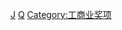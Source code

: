 {{Catnav|頁面分類|人类社会|競賽|獎項}}
{{Catnav|頁面分類|人类社会|獎勵|獎項}}
{{Catnav|頁面分類|人类社会|交通|道路運輸|汽车}}

[[Category:汽车|J]]
[[Category:各種主題的獎項‎|Q]]
[[Category:工商业奖项|Category:工商业奖项]]